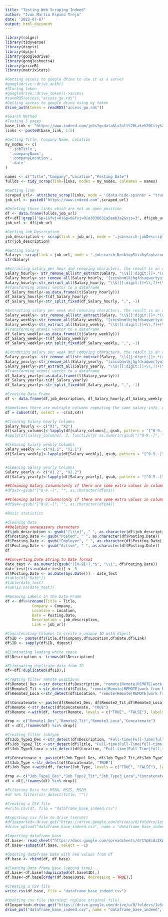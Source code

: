 ```yaml
---
title: "Testing Web Scraping Indeed"
author: "Ivan Martin Espino Trejo"
date: '2022-07-07'
output: html_document
---
```


```r
library(ralger)
library(tidyverse)
library(digest)
library(dplyr)
library(googledrive)
library(googlesheets4)
library(priceR)
library(matrixStats)
```

```r
#Getting access to google drive to use it as a server
#googledrive::drive_auth()
#Storing token
#googledrive::drive_token()->access
#saveRDS(access,"access_go.rds")
#Getting access to google drive using my token
drive_auth(token = readRDS("access_go.rds"))
```

```r
#Search Method
#Testing 5 pages
base_link <- "https://www.indeed.com/jobs?q=data&l=Salt%20Lake%20City%2C%20UT&start="
links <- paste0(base_link, 1:5)
```

```r
#Getting Title, Company Name, Location
my_nodes <- c(
  '.jobTitle',
  '.companyName',
  '.companyLocation',
  '.date'
)

names <- c("Title","Company","Location","Posting Date")
fullds <- tidy_scrap(link=links, nodes = my_nodes, colnames = names)
```

```r
#Getting link
scraped_url<- attribute_scrap(links, node = '[data-hide-spinner = "true"]', attr = 'href')
job_url <- paste0("https://www.indeed.com",scraped_url)
```

```r
#Deleting those links which are not an open position
df <- data.frame(fullds,job_url)
df<-df[!grepl("&p=1&fvj=0|&p=0&fvj=0|a3038631a5eeb3a2&vjs=3", df$job_url),]
job_url <- df$job_url
```

```r
#Getting Job Description
job_description <- scrap(link = job_url, node = '.jobsearch-jobDescriptionText')
str(job_description)
```

```r
#Getting Salary
Salary<- scrap(link = job_url, node = '.jobsearch-DesktopStickyContainer')
str(Salary)
```
```r
#Extracting salary per hour and removing characters, the result is an atomic vector
Salary_hourly<- str_remove_all(str_extract(Salary, "\\$[[:digit:]]+.*(an hour|hourly|per hour)") , "\\s+(an hour|hourly|per hour)")
Salary_hourly<-str_remove_all(Salary_hourly, "[zxcvbnmlkjhgfdsaqwertyuiopZXVBNMLKJHGFDSAQWERTYUIOCP/*()!,% ]")
Salary_hourly<-str_extract_all(Salary_hourly, "\\$([[:digit:]]+\\,?)+(\\.?[[:digit:]]{0,2})?")
#Transforming atomic vector to a dataframe
df_Salary_hourly<-as.data.frame((t(Salary_hourly)))
df_Salary_hourly<-t(df_Salary_hourly)
df_Salary_hourly<-str_split_fixed(df_Salary_hourly, ",", -1)
```

```r
#Extracting salary per week and removing characters, the result is an atomic vector
Salary_weekly<- str_remove_all(str_extract(Salary, "\\$[[:digit:]]+.*(a week|weekly|per week)") , "\\s+(a week|weekly|per week)")
Salary_weekly<-str_remove_all(Salary_weekly, "[zxcvbnmlkjhgfdsaqwertyuiopZXVBNMLKJHGFDSAQWERTYUIOCP/*()!,% ]")
Salary_weekly<-str_extract_all(Salary_weekly, "\\$([[:digit:]]+\\,?)+(\\.?[[:digit:]]{0,2})?")
#Transforming atomic vector to a dataframe
df_Salary_weekly<-as.data.frame((t(Salary_weekly)))
df_Salary_weekly<-t(df_Salary_weekly)
df_Salary_weekly<-str_split_fixed(df_Salary_weekly, ",", -1)
```

```r
#Extracting salary per week and removing characters, the result is an atomic vector
Salary_yearly<- str_remove_all(str_extract(Salary, "\\$[[:digit:]]+.*(a year|yearly)") , "\\s+(a year|yearly)")
Salary_yearly<-str_remove_all(Salary_yearly, "[zxcvbnmlkjhgfdsaqwertyuiopZXVBNMLKJHGFDSAQWERTYUIOCP/*()!,% ]")
Salary_yearly<-str_extract_all(Salary_yearly, "\\$([[:digit:]]+\\,?)+(\\.?[[:digit:]]{0,2})?")
#Transforming atomic vector to a dataframe
df_Salary_yearly<-as.data.frame((t(Salary_yearly)))
df_Salary_yearly<-t(df_Salary_yearly)
df_Salary_yearly<-str_split_fixed(df_Salary_yearly, ",", -1)
```


```r
#Creating Data Frame
df <- data.frame(df,job_description, df_Salary_hourly,df_Salary_weekly,df_Salary_yearly)
```

```r
#Sometimes there are multiple columns repeating the same salary info, we only need the first two columns, because these ones contains the salary range that the companies offer
df = subset(df, select = -c(x3,x4))
```


```r


#Cleaning Salary hourly Columns
Salary_hourly <- c("X1", "X2") 
df[salary_columns]<-lapply(df[salary_columns], gsub, pattern = "[^0-9.-]", replacement ="")
#apply(df[salary_columns], 2, function(y) as.numeric(gsub("[^0-9.-]", "", y)))

#Cleaning Salary weekly Columns
Salary_weekly <- c("X1.1", "X2.1") 
df[Salary_weekly]<-lapply(df[Salary_weekly], gsub, pattern = "[^0-9.-]", replacement ="")


#Cleaning Salary yearly Columns
Salary_yearly <- c("X1.2", "X2.2") 
df[Salary_yearly]<-lapply(df[Salary_yearly], gsub, pattern = "[^0-9.-]", replacement ="")

```

```r
##Cleaning Salary Columns(only if there are some extra values in column3)
#df$x3<-gsub("[^0-9.-]", "", as.character(df$X3))
```

```r
##Cleaning Salary Columns(only if there are some extra values in column4)
#df$x4<-gsub("[^0-9.-]", "", as.character(df$X4))
```


```r
#Basic statistics
```



```r
#Cleaning Data
##Deleting unnecessary characters
df$job_description <- gsub("[\r\n]", " ", as.character(df$job_description))
df$Posting.Date <- gsub("Posted", " ", as.character(df$Posting.Date))
df$Posting.Date <- gsub("Employer", " ", as.character(df$Posting.Date))
df$Posting.Date <- gsub("Active", " ", as.character(df$Posting.Date))
df

##Converting Date String to Date format
date_test <- as.numeric(gsub("([0-9]+).*$", "\\1", df$Posting.Date))
date_test[is.na(date_test)] <- 0
df$Posting.Date <- as.Date(Sys.Date()) - date_test
#table(df["Date"])
#table(date_test)
#sum(is.na(date_test))
```

```r
#Renaming Labels in the Data Frame
df <- df%>%rename(Title = Title,
            Company = Company,
            Location = Location,
            Date = Posting.Date,
            Description = job_description,
            Link = job_url)
```

```r
#Concatenating Columns to create a unique ID with digest
df$ID <- paste(df$Title,df$Company,df$Location,df$Date,df$Link)
df$ID <- sapply(df$ID, digest)
```

```r
#Eliminating leading white space
df$Description <- trimws(df$Description)
```

```r
#Eliminating duplicate data from ID
df<-df[!duplicated(df$ID),]
```

```r
#Creating filter remote positions
df$Remote1_Des <-str_detect(df$Description, "remote|Remote|REMOTE|work from home|WORK FROM HOME|work from anywhere")
df$Remote2_Tit <-str_detect(df$Title, "remote|Remote|REMOTE|work from home|WORK FROM HOME|work from anywhere")
df$Remote3_Loca <-str_detect(df$Location, "remote|Remote|REMOTE|work from home|WORK FROM HOME|work from anywhere")

df$Concatenate <- paste(df$Remote1_Des, df$Remote2_Tit,df$Remote3_Loca)
df$Remote <-str_detect(df$Concatenate, "TRUE")
df$Remote <-with(df, factor(Remote, levels = c("TRUE", "FALSE"), labels = c("Remote", "On-site")))

drop <- c("Remote1_Des","Remote2_Tit","Remote3_Loca","Concatenate")
df = df[,!(names(df) %in% drop)]
```

```r
#Creating filter Jobtype
df$Job_Type1_Des <-str_detect(df$Description, "Full-time|Full-Time|full-time|FULL-TIME|Fulltime|fulltime|FULLTIME")
df$Job_Type2_Tit <-str_detect(df$Title, "Full-time|Full-Time|full-time|FULL-TIME|Fulltime|fulltime|FULLTIME")
df$Job_Type3_Loca <-str_detect(df$Location, "Full-time|Full-Time|full-time|FULL-TIME|Fulltime|fulltime|FULLTIME")

df$Concatenate <- paste(df$Job_Type1_Des, df$Job_Type2_Tit,df$Job_Type3_Loca)
df$Job_Type <-str_detect(df$Concatenate, "TRUE")
df$Job_Type <-with(df, factor(Job_Type, levels = c("TRUE", "FALSE"), labels = c("Full-time", "Part-time")))

drop <- c("Job_Type1_Des","Job_Type2_Tit","Job_Type3_Loca","Concatenate")
df = df[,!(names(df) %in% drop)]
```

```r
#Filtering Data for MSBA, MSIS, MSCM
#df %>% filter(str_detect(Title, ""))
```

```r
#Creating a CSV file
#write.csv(df, file = "dataframe_base_indeed.csv")
```

```r
#Exporting csv file to drive (server)
#df1exported<-drive_get("https://drive.google.com/drive/u/0/folders/1eSvOs-wwimwUakClJffVGEPcQZ6iyiK4")
#drive_upload("dataframe_base_indeed.csv", name = "dataframe_base_indeed", type = "spreadsheet", path = as_id(df1exported))
```

```r
#Importing dataframe base
df.base<- read_sheet("https://docs.google.com/spreadsheets/d/1YpEidzZkWjnKd2Zb4sMThoCkVdZjn2q4YXCOln68HCs/edit#gid=589961278")
df.base<-subset(df.base, select = -1)
```

```r
#Updating dataframe base with new values from df
df.base <- rbind(df, df.base)
```

```r
#Cleaning Data frame base (second time)
df.base<-df.base[!duplicated(df.base$ID),]
df.base<-df.base[order(df.base$Date, decreasing = TRUE),]
```

```r
#Creating a CSV file
write.csv(df.base, file = "dataframe_base_indeed.csv")
```

```r
#Updating csv file (Warning: replace original file)
df1exported<-drive_get("https://drive.google.com/drive/u/0/folders/1eSvOs-wwimwUakClJffVGEPcQZ6iyiK4")
drive_put("dataframe_base_indeed.csv", name = "dataframe_base_indeed", type = "spreadsheet", path = as_id(df1exported))
```
